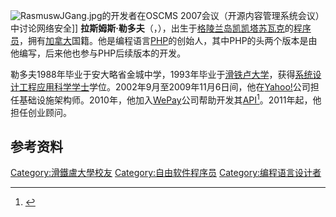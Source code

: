 {{Infobox person
| name = 拉斯姆斯·勒多夫
| image = Wikirl.jpg
| image_size = 250px
| caption =
| birth_date = {{birth date and age|1968|11|22}}
| birth_place = [[格陵兰岛|格陵兰岛]][[凯凯塔苏瓦克|凯凯塔苏瓦克]]
| occupation = 顾问
| website =
}}
[[File:RasmuswJGang.jpg|thumb]]的开发者在OSCMS 2007会议（开源内容管理系统会议）中讨论网络安全]]
'''拉斯姆斯·勒多夫'''（{{lang-en|Rasmus Lerdorf}}，{{bd|1968年|11月22日|}}），出生于[[格陵兰岛|格陵兰岛]][[凯凯塔苏瓦克|凯凯塔苏瓦克]]的[[程序员|程序员]]，拥有[[加拿大|加拿大]]国籍。他是编程语言[[PHP|PHP]]的创始人，其中PHP的头两个版本是由他编写，后来他也参与PHP后续版本的开发。

勒多夫1988年毕业于安大略省金城中学，1993年毕业于[[滑铁卢大学|滑铁卢大学]]，获得[[系統工程|系统设计工程]][[应用科学学士|应用科学学士]]学位。2002年9月至2009年11月6日间，他在[[Yahoo!|Yahoo!]]公司担任基础设施架构师。2010年，他加入[[WePay|WePay]]公司帮助开发其[[API|API]]<ref>{{cite web|title=PHP Founder Rasmus Lerdorf Joins Group Payments Startup WePay|url=http://techcrunch.com/2010/04/27/php-founder-rasmus-lerdorf-joins-group-payments-startup-wepay|date=Apr 27, 2010|author=Jason Kincaid|accessdate=2014-06-08|language=en|publisher=TechCrunch|archive-date=2014-03-19|archive-url=https://web.archive.org/web/20140319204939/http://techcrunch.com/2010/04/27/php-founder-rasmus-lerdorf-joins-group-payments-startup-wepay/|dead-url=no}}</ref>。2011年起，他担任创业顾问。

==参考资料==
{{Reflist}}

{{Authority control}}
{{DEFAULTSORT:Lerdorf, Rasmus}}
[[Category:滑鐵盧大學校友|Category:滑鐵盧大學校友]]
[[Category:自由软件程序员|Category:自由软件程序员]]
[[Category:编程语言设计者|Category:编程语言设计者]]
{{canada-bio-stub}}